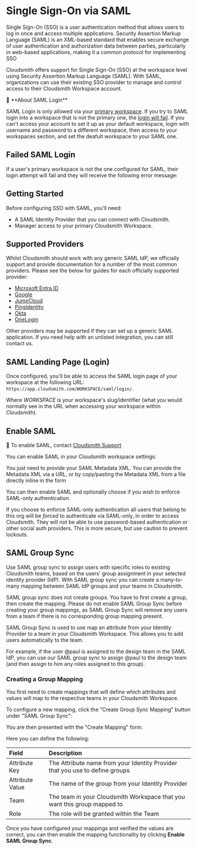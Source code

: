 
# Single Sign-On via SAML

Single Sign-On (SSO) is a user authentication method that allows users to log in once and access multiple applications. Security Assertion Markup Language (SAML) is an XML-based standard that enables secure exchange of user authentication and authorization data between parties, particularly in web-based applications, making it a common protocol for implementing SSO

Cloudsmith offers support for Single Sign-On (SSO) at the workspace level using Security Assertion Markup Language (SAML). With SAML, organizations can use their existing SSO provider to manage and control access to their Cloudsmith Workspace account.

<Note>
📘 **About SAML Login**

SAML Login is only allowed via your [primary workspace](/workspaces#primary-workspace). If you try to SAML login into a workspace that is not the primary one, the [login will fail](#failed-saml-login). If you can't access your account to set it up as your default workspace, login with username and password to a different workspace, then access to your workspaces section, and set the deafult workspace to your SAML one. 
</Note>

## Failed SAML Login

If a user's primary workspace is not the one configured for SAML, their login attempt will fail and they will receive the following error message:

<BlockImage src={SAMLnotDefaultWorkspace} alt=""></BlockImage>

## Getting Started

Before configuring SSO with SAML, you'll need:

- A SAML Identity Provider that you can connect with Cloudsmith.
- Manager access to your primary Cloudsmith Workspace.

## Supported Providers

Whilst Cloudsmith should work with any generic SAML IdP, we officially support and provide documentation for a number of the most common providers. Please see the below for guides for each officially supported provider:

- [Microsoft Entra ID](/authentication/single-sign-on-with-entra-id)
- [Google](/authentication/single-sign-on-with-google-g-suite) 
- [JumpCloud](/authentication/single-sign-on-with-jumpcloud) 
- [PingIdentity](/authentication/single-sign-on-with-pingidentity)
- [Okta](/authentication/single-sign-on-with-okta)
- [OneLogin](/authentication/single-sign-on-with-onelogin)

Other providers may be supported if they can set up a generic SAML application. If you need help with an unlisted integration, you can still contact us.

## SAML Landing Page (Login)

Once configured, you'll be able to access the SAML login page of your workspace at the following URL: `https://app.cloudsmith.com/WORKSPACE/saml/login/`.

Where _WORKSPACE_ is your workspace's slug/identifier (what you would normally see in the URL when accessing your workspace within Cloudsmith).

## Enable SAML

<Note>📘 To enable SAML, contact [Cloudsmith Support](https://cloudsmith.com/company/contact-us)</Note>

You can enable SAML in your Cloudsmith workspace settings:

<BlockImage src={img_Saml_setup} alt="SAML Authentication Setup"></BlockImage>

You just need to provide your SAML Metadata XML.  You can provide the Metadata XML via a URL, or by copy/pasting the Metadata XML from a file directly inline in the form   

You can then enable SAML and optionally choose if you wish to enforce SAML-only authentication. 

If you choose to enforce SAML-only authentication all users that belong to this org will be _forced_ to authenticate via SAML-only, in order to access Cloudsmith. They will not be able to use password-based authentication or other social auth providers. This is more secure, but use caution to prevent lockouts.

## SAML Group Sync

Use SAML group sync to assign users with specific roles to existing Cloudsmith teams, based on the users’ group assignment in your selected identity provider (IdP). With SAML group sync you can create a many-to-many mapping between SAML IdP groups and your teams in Cloudsmith.

<Note variant="note">
  SAML group sync does not create groups. You have to first create a group, then create the mapping.
  Please do not enable SAML Group Sync before creating your group mappings, as SAML Group Sync will remove any users from a team if there is no corresponding group mapping present.
</Note>

SAML Group Sync is used to use map an attribute from your Identity Provider to a team in your Cloudsmith Workspace. This allows you to add users automatically to the team.

For example, if the user @paul is assigned to the design team in the SAML IdP, you can use our SAML group sync to assign @paul to the design team (and then assign to him any roles assigned to this group).

### Creating a Group Mapping

You first need to create mappings that will define which attributes and values will map to the respective teams in your Cloudsmith Workspace. 

To configure a new mapping, click the "Create Group Sync Mapping" button under "SAML Group Sync": 

<BlockImage src={img_SAML_Group_Sync_Create} alt="Create Group Sync Mapping Button"></BlockImage>

You are then presented with the "Create Mapping" form:

<BlockImage src={img_create_mapping_form} alt="Create Mapping Form"></BlockImage>

Here you can define the following: 

| Field           | Description                                                                  |
| :-------------- | :--------------------------------------------------------------------------- |
| Attribute Key   | The Attribute name from your Identity Provider that you use to define groups |
| Attribute Value | The name of the group from your Identity Provider                            |
| Team            | The team in your Cloudsmith Workspace that you want this group mapped to  |
| Role            | The role will be granted within the Team                                     |

Once you have configured your mappings and verified the values are correct, you can then enable the mapping functionality by clicking **Enable SAML Group Sync**.
